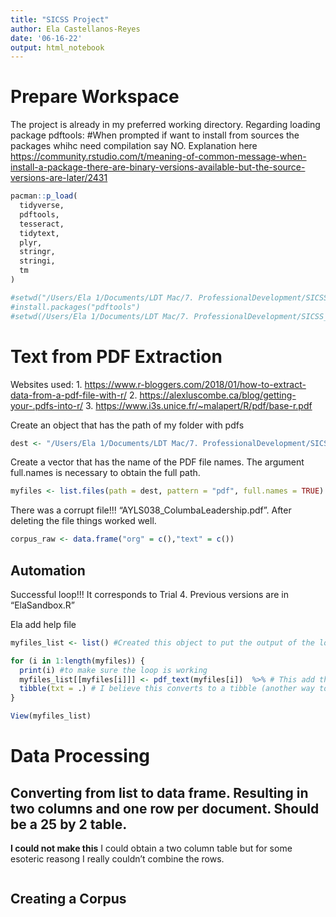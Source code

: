 ```yaml
---
title: "SICSS Project"
author: Ela Castellanos-Reyes
date: '06-16-22'
output: html_notebook
---
```


# Prepare Workspace

The project is already in my preferred working directory. Regarding loading package pdftools: #When prompted if want to install from sources the packages whihc need compilation say NO. Explanation here <https://community.rstudio.com/t/meaning-of-common-message-when-install-a-package-there-are-binary-versions-available-but-the-source-versions-are-later/2431>

```r
pacman::p_load(
  tidyverse,
  pdftools, 
  tesseract,
  tidytext,
  plyr,
  stringr,
  stringi,
  tm
)

#setwd("/Users/Ela 1/Documents/LDT Mac/7. ProfessionalDevelopment/SICSS_Project/SICSS-Project-African-Youth-Leadership/Webscraped data")
#install.packages("pdftools")
#setwd(/Users/Ela 1/Documents/LDT Mac/7. ProfessionalDevelopment/SICSS_Project/)
```

# Text from PDF Extraction

Websites used: 1. <https://www.r-bloggers.com/2018/01/how-to-extract-data-from-a-pdf-file-with-r/> 2. <https://alexluscombe.ca/blog/getting-your-.pdfs-into-r/> 3. <https://www.i3s.unice.fr/~malapert/R/pdf/base-r.pdf>

Create an object that has the path of my folder with pdfs

```r
dest <- "/Users/Ela 1/Documents/LDT Mac/7. ProfessionalDevelopment/SICSS_Project/SICSS-Project-African-Youth-Leadership/Webscraped data"
```

Create a vector that has the name of the PDF file names. The argument full.names is necessary to obtain the full path.

```r
myfiles <- list.files(path = dest, pattern = "pdf", full.names = TRUE)
```

There was a corrupt file!!! "AYLS038_ColumbaLeadership.pdf". After deleting the file things worked well.

```r
corpus_raw <- data.frame("org" = c(),"text" = c())
```

## Automation

Successful loop!!! It corresponds to Trial 4. Previous versions are in "ElaSandbox.R"

Ela add help file

```r
myfiles_list <- list() #Created this object to put the output of the loop

for (i in 1:length(myfiles)) {
  print(i) #to make sure the loop is working
  myfiles_list[[myfiles[i]]] <- pdf_text(myfiles[i])  %>% # This add the output of pdf_text() to the list object. 
  tibble(txt = .) # I believe this converts to a tibble (another way to say data.frame) and makes the output be txt format
}

View(myfiles_list)
```

# Data Processing

## Converting from list to data frame. Resulting in two columns and one row per document. Should be a 25 by 2 table.

**I could not make this** I could obtain a two column table but for some esoteric reasong I really couldn't combine the rows.

```r

```

## Creating a Corpus

```r
  
```
